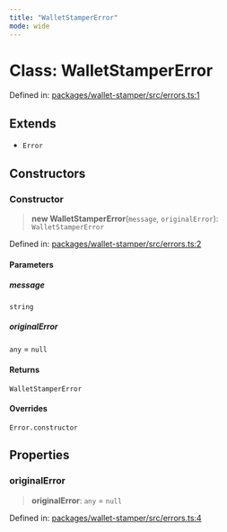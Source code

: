 ```yaml
---
title: "WalletStamperError"
mode: wide
---
```

  
# Class: WalletStamperError

Defined in: [packages/wallet-stamper/src/errors.ts:1](https://github.com/tkhq/sdk/blob/d88b5e1f9a6cca8e54e61f8a127aa90fcebeaa2e/packages/wallet-stamper/src/errors.ts#L1)

## Extends

- `Error`

## Constructors

### Constructor

> **new WalletStamperError**(`message`, `originalError`): `WalletStamperError`

Defined in: [packages/wallet-stamper/src/errors.ts:2](https://github.com/tkhq/sdk/blob/d88b5e1f9a6cca8e54e61f8a127aa90fcebeaa2e/packages/wallet-stamper/src/errors.ts#L2)

#### Parameters

##### message

`string`

##### originalError

`any` = `null`

#### Returns

`WalletStamperError`

#### Overrides

`Error.constructor`

## Properties

### originalError

> **originalError**: `any` = `null`

Defined in: [packages/wallet-stamper/src/errors.ts:4](https://github.com/tkhq/sdk/blob/d88b5e1f9a6cca8e54e61f8a127aa90fcebeaa2e/packages/wallet-stamper/src/errors.ts#L4)
